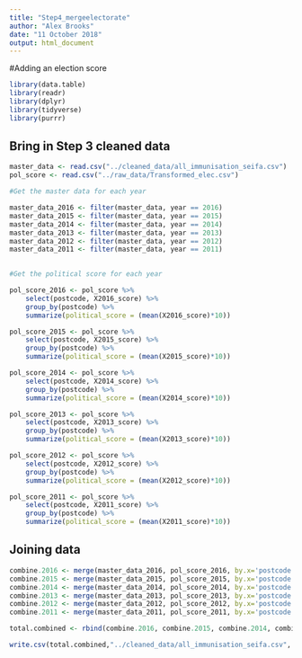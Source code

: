 ```yaml
---
title: "Step4_mergeelectorate"
author: "Alex Brooks"
date: "11 October 2018"
output: html_document
---
```

#Adding an election score
```r
library(data.table)
library(readr)
library(dplyr)
library(tidyverse)
library(purrr)
```

## Bring in Step 3 cleaned data

 

```r
master_data <- read.csv("../cleaned_data/all_immunisation_seifa.csv")
pol_score <- read.csv("../raw_data/Transformed_elec.csv")

```

```r
#Get the master data for each year

master_data_2016 <- filter(master_data, year == 2016)
master_data_2015 <- filter(master_data, year == 2015)
master_data_2014 <- filter(master_data, year == 2014)
master_data_2013 <- filter(master_data, year == 2013)
master_data_2012 <- filter(master_data, year == 2012)
master_data_2011 <- filter(master_data, year == 2011)
 
```

```r
#Get the political score for each year

pol_score_2016 <- pol_score %>%
    select(postcode, X2016_score) %>%
    group_by(postcode) %>%
    summarize(political_score = (mean(X2016_score)*10))

pol_score_2015 <- pol_score %>%
    select(postcode, X2015_score) %>%
    group_by(postcode) %>%
    summarize(political_score = (mean(X2015_score)*10))

pol_score_2014 <- pol_score %>%
    select(postcode, X2014_score) %>%
    group_by(postcode) %>%
    summarize(political_score = (mean(X2014_score)*10))

pol_score_2013 <- pol_score %>%
    select(postcode, X2013_score) %>%
    group_by(postcode) %>%
    summarize(political_score = (mean(X2013_score)*10))

pol_score_2012 <- pol_score %>%
    select(postcode, X2012_score) %>%
    group_by(postcode) %>%
    summarize(political_score = (mean(X2012_score)*10))

pol_score_2011 <- pol_score %>%
    select(postcode, X2011_score) %>%
    group_by(postcode) %>%
    summarize(political_score = (mean(X2011_score)*10))
```

## Joining data

```r

combine.2016 <- merge(master_data_2016, pol_score_2016, by.x='postcode', by.y='postcode', all.x = TRUE)
combine.2015 <- merge(master_data_2015, pol_score_2015, by.x='postcode', by.y='postcode', all.x = TRUE)
combine.2014 <- merge(master_data_2014, pol_score_2014, by.x='postcode', by.y='postcode', all.x = TRUE)
combine.2013 <- merge(master_data_2013, pol_score_2013, by.x='postcode', by.y='postcode', all.x = TRUE)
combine.2012 <- merge(master_data_2012, pol_score_2012, by.x='postcode', by.y='postcode', all.x = TRUE)
combine.2011 <- merge(master_data_2011, pol_score_2011, by.x='postcode', by.y='postcode', all.x = TRUE)

```

```r
total.combined <- rbind(combine.2016, combine.2015, combine.2014, combine.2013, combine.2012, combine.2011)

write.csv(total.combined,"../cleaned_data/all_immunisation_seifa.csv", row.names=FALSE)
```



